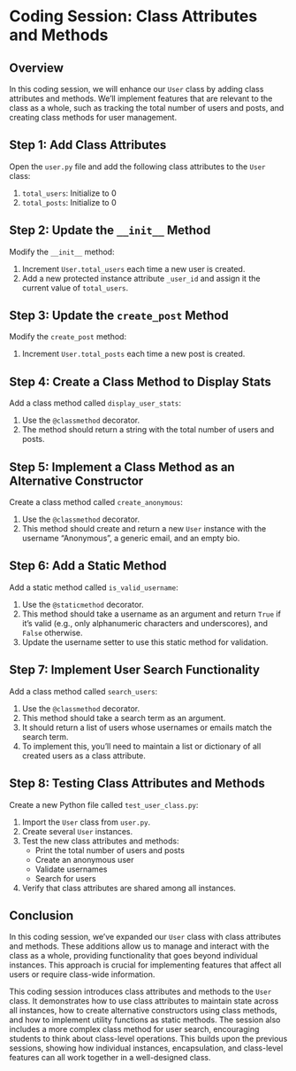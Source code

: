 # Coding Session: Class Attributes and Methods


## Overview

In this coding session, we will enhance our `User` class by adding class attributes and methods. We'll implement features that are relevant to the class as a whole, such as tracking the total number of users and posts, and creating class methods for user management.


## Step 1: Add Class Attributes

Open the `user.py` file and add the following class attributes to the `User` class:

1. `total_users`: Initialize to 0
2. `total_posts`: Initialize to 0


## Step 2: Update the `__init__` Method

Modify the `__init__` method:

1. Increment `User.total_users` each time a new user is created.
2. Add a new protected instance attribute `_user_id` and assign it the current value of `total_users`.


## Step 3: Update the `create_post` Method

Modify the `create_post` method:

1. Increment `User.total_posts` each time a new post is created.


## Step 4: Create a Class Method to Display Stats

Add a class method called `display_user_stats`:

1. Use the `@classmethod` decorator.
2. The method should return a string with the total number of users and posts.


## Step 5: Implement a Class Method as an Alternative Constructor

Create a class method called `create_anonymous`:

1. Use the `@classmethod` decorator.
2. This method should create and return a new `User` instance with the username "Anonymous", a generic email, and an empty bio.


## Step 6: Add a Static Method

Add a static method called `is_valid_username`:

1. Use the `@staticmethod` decorator.
2. This method should take a username as an argument and return `True` if it's valid (e.g., only alphanumeric characters and underscores), and `False` otherwise.
3. Update the username setter to use this static method for validation.


## Step 7: Implement User Search Functionality

Add a class method called `search_users`:

1. Use the `@classmethod` decorator.
2. This method should take a search term as an argument.
3. It should return a list of users whose usernames or emails match the search term.
4. To implement this, you'll need to maintain a list or dictionary of all created users as a class attribute.


## Step 8: Testing Class Attributes and Methods

Create a new Python file called `test_user_class.py`:

1. Import the `User` class from `user.py`.
2. Create several `User` instances.
3. Test the new class attributes and methods:
   - Print the total number of users and posts
   - Create an anonymous user
   - Validate usernames
   - Search for users
4. Verify that class attributes are shared among all instances.


## Conclusion

In this coding session, we've expanded our `User` class with class attributes and methods. These additions allow us to manage and interact with the class as a whole, providing functionality that goes beyond individual instances. This approach is crucial for implementing features that affect all users or require class-wide information.

::: {.notes}
This coding session introduces class attributes and methods to the `User` class. It demonstrates how to use class attributes to maintain state across all instances, how to create alternative constructors using class methods, and how to implement utility functions as static methods. The session also includes a more complex class method for user search, encouraging students to think about class-level operations. This builds upon the previous sessions, showing how individual instances, encapsulation, and class-level features can all work together in a well-designed class.
:::